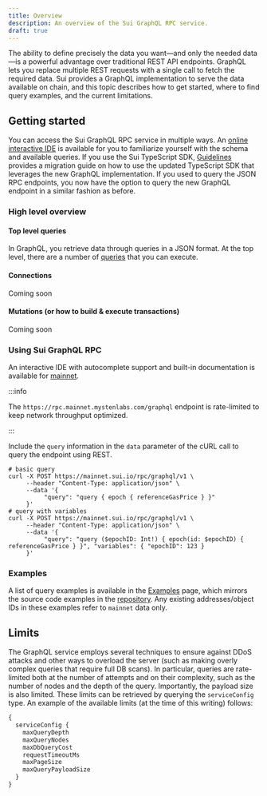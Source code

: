 ```yaml
---
title: Overview
description: An overview of the Sui GraphQL RPC service.
draft: true
---
```


The ability to define precisely the data you want—and only the needed data—is a powerful advantage over traditional REST API endpoints. GraphQL lets you replace multiple REST requests with a single call to fetch the required data. Sui provides a GraphQL implementation to serve the data available on chain, and this topic describes how to get started, where to find query examples, and the current limitations.

## Getting started

You can access the Sui GraphQL RPC service in multiple ways. An [online interactive IDE](https://mainnet.sui.io/rpc/graphql) is available for you to familiarize yourself with the schema and available queries. 
If you use the Sui TypeScript SDK, [Guidelines](./guides.mdx) provides a migration guide on how to use the updated TypeScript SDK that leverages the new GraphQL implementation. If you used to query the JSON RPC endpoints, you now have the option to query the new GraphQL endpoint in a similar fashion as before.

### High level overview

#### Top level queries
In GraphQL, you retrieve data through queries in a JSON format. At the top level, there are a number of [queries](./reference/queries/address) that you can execute.

#### Connections
Coming soon

#### Mutations (or how to build & execute transactions)
Coming soon

### Using Sui GraphQL RPC

An interactive IDE with autocomplete support and built-in documentation is available for [mainnet](https://rpc.mainnet.mystenlabs.com/graphql). 


:::info

The `https://rpc.mainnet.mystenlabs.com/graphql` endpoint is rate-limited to keep network throughput optimized.

:::


Include the `query` information in the `data` parameter of the cURL call to query the endpoint using REST.
```shell
# basic query
curl -X POST https://mainnet.sui.io/rpc/graphql/v1 \
     --header "Content-Type: application/json" \
     --data '{
          "query": "query { epoch { referenceGasPrice } }"
     }'
# query with variables
curl -X POST https://mainnet.sui.io/rpc/graphql/v1 \
     --header "Content-Type: application/json" \
     --data '{
          "query": "query ($epochID: Int!) { epoch(id: $epochID) { referenceGasPrice } }", "variables": { "epochID": 123 } 
     }'
```


### Examples

A list of query examples is available in the [Examples](./examples.mdx) page, which mirrors the source code examples in the [repository](https://github.com/MystenLabs/sui/tree/main/crates/sui-graphql-rpc/examples). Any existing addresses/object IDs in these examples refer to `mainnet` data only.


## Limits

The GraphQL service employs several techniques to ensure against DDoS attacks and other ways to overload the server (such as making overly complex queries that require full DB scans). In particular, queries are rate-limited both at the number of attempts and on their complexity, such as the number of nodes and the depth of the query. Importantly, the payload size is also limited. 
These limits can be retrieved by querying the `serviceConfig` type. An example of the available limits (at the time of this writing) follows:

```graphql
{
  serviceConfig {
    maxQueryDepth
    maxQueryNodes
    maxDbQueryCost
    requestTimeoutMs
    maxPageSize
    maxQueryPayloadSize
  }
}
```
